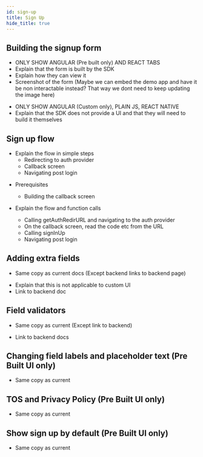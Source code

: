 ```yaml
---
id: sign-up
title: Sign Up
hide_title: true
---
```



## Building the signup form

<PreBuiltOrCustomUI>
<Answer title="Pre-Built UI">

- ONLY SHOW ANGULAR (Pre built only) AND REACT TABS
- Explain that the form is built by the SDK
- Explain how they can view it
- Screenshot of the form (Maybe we can embed the demo app and have it be non interactable instead? That way we dont need to keep updating the image here)

</Answer>
<Answer title="Custom UI">

- ONLY SHOW ANGULAR (Custom only), PLAIN JS, REACT NATIVE
- Explain that the SDK does not provide a UI and that they will need to build it themselves

</Answer>
</PreBuiltOrCustomUI>

## Sign up flow

<PreBuiltOrCustomUI>
<Answer title="Pre-Built UI">

- Explain the flow in simple steps
  - Redirecting to auth provider
  - Callback screen
  - Navigating post login

</Answer>
<Answer title="Custom UI">

- Prerequisites
  - Building the callback screen

- Explain the flow and function calls
  - Calling getAuthRedirURL and navigating to the auth provider
  - On the callback screen, read the code etc from the URL
  - Calling signInUp
  - Navigating post login

</Answer>
</PreBuiltOrCustomUI>

## Adding extra fields

<PreBuiltOrCustomUI>
<Answer title="Pre-Built UI">

- Same copy as current docs (Except backend links to backend page)

</Answer>
<Answer title="Custom UI">

- Explain that this is not applicable to custom UI
- Link to backend doc

</Answer>
</PreBuiltOrCustomUI>

## Field validators

<PreBuiltOrCustomUI>
<Answer title="Pre-Built UI">

- Same copy as current (Except link to backend)

</Answer>
<Answer title="Custom UI">

- Link to backend docs

</Answer>
</PreBuiltOrCustomUI>

## Changing field labels and placeholder text (Pre Built UI only)

- Same copy as current

## TOS and Privacy Policy (Pre Built UI only)

- Same copy as current

## Show sign up by default (Pre Built UI only)

- Same copy as current